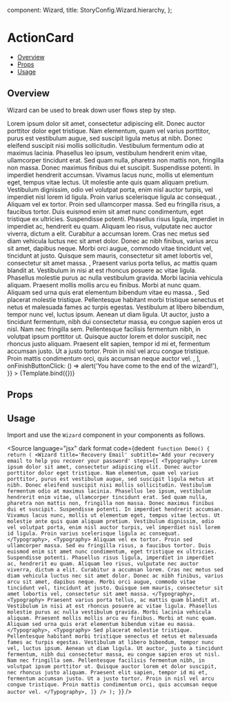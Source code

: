 
  component: Wizard,
  title: StoryConfig.Wizard.hierarchy,
};

<Meta title={meta.title} component={meta.component} />


# ActionCard

- [Overview](#overview)
- [Props](#props)
- [Usage](#usage)

## Overview

Wizard can be used to break down user flows step by step.

<Canvas>
  <Story
    name="Overview"
    args={{
      title: 'Recovery Email',
      subtitle: 'Add your recovery email to help you recover your password',
      steps: [
        <Typography>
          Lorem ipsum dolor sit amet, consectetur adipiscing elit. Donec auctor porttitor dolor eget tristique. Nam
          elementum, quam vel varius porttitor, purus est vestibulum augue, sed suscipit ligula metus at nibh. Donec
          eleifend suscipit nisi mollis sollicitudin. Vestibulum fermentum odio at maximus lacinia. Phasellus leo ipsum,
          vestibulum hendrerit enim vitae, ullamcorper tincidunt erat. Sed quam nulla, pharetra non mattis non,
          fringilla non massa. Donec maximus finibus dui et suscipit. Suspendisse potenti. In imperdiet hendrerit
          accumsan. Vivamus lacus nunc, mollis ut elementum eget, tempus vitae lectus. Ut molestie ante quis quam
          aliquam pretium. Vestibulum dignissim, odio vel volutpat porta, enim nisl auctor turpis, vel imperdiet nisl
          lorem id ligula. Proin varius scelerisque ligula ac consequat.
        </Typography>,
        <Typography>
          Aliquam vel ex tortor. Proin sed ullamcorper massa. Sed eu fringilla risus, a faucibus tortor. Duis euismod
          enim sit amet nunc condimentum, eget tristique ex ultricies. Suspendisse potenti. Phasellus risus ligula,
          imperdiet in imperdiet ac, hendrerit eu quam. Aliquam leo risus, vulputate nec auctor viverra, dictum a elit.
          Curabitur a accumsan lorem. Cras nec metus sed diam vehicula luctus nec sit amet dolor. Donec ac nibh finibus,
          varius arcu sit amet, dapibus neque. Morbi orci augue, commodo vitae tincidunt vel, tincidunt at justo.
          Quisque sem mauris, consectetur sit amet lobortis vel, consectetur sit amet massa.
        </Typography>,
        <Typography>
          Praesent varius porta tellus, ac mattis quam blandit at. Vestibulum in nisi at est rhoncus posuere ac vitae
          ligula. Phasellus molestie purus ac nulla vestibulum gravida. Morbi lacinia vehicula aliquam. Praesent mollis
          mollis arcu eu finibus. Morbi at nunc quam. Aliquam sed urna quis erat elementum bibendum vitae eu massa.
        </Typography>,
        <Typography>
          Sed placerat molestie tristique. Pellentesque habitant morbi tristique senectus et netus et malesuada fames ac
          turpis egestas. Vestibulum at libero bibendum, tempor nunc vel, luctus ipsum. Aenean ut diam ligula. Ut
          auctor, justo a tincidunt fermentum, nibh dui consectetur massa, eu congue sapien eros ut nisl. Nam nec
          fringilla sem. Pellentesque facilisis fermentum nibh, in volutpat ipsum porttitor ut. Quisque auctor lorem et
          dolor suscipit, nec rhoncus justo aliquam. Praesent elit sapien, tempor id mi et, fermentum accumsan justo. Ut
          a justo tortor. Proin in nisl vel arcu congue tristique. Proin mattis condimentum orci, quis accumsan neque
          auctor vel.
        </Typography>,
      ],
      onFinishButtonClick: () => alert('You have come to the end of the wizard!'),
    }}
  >
    {Template.bind({})}
  </Story>
</Canvas>

## Props

<ArgsTable story="Overview" />

## Usage

Import and use the `Wizard` component in your components as follows.

<Source
  language="jsx"
  dark
  format
  code={dedent`
function Demo() {
  return (
    <Wizard
      title='Recovery Email'
      subtitle='Add your recovery email to help you recover your password'
      steps={[
        <Typography>
          Lorem ipsum dolor sit amet, consectetur adipiscing elit. Donec auctor porttitor dolor eget tristique. Nam
          elementum, quam vel varius porttitor, purus est vestibulum augue, sed suscipit ligula metus at nibh. Donec
          eleifend suscipit nisi mollis sollicitudin. Vestibulum fermentum odio at maximus lacinia. Phasellus leo ipsum,
          vestibulum hendrerit enim vitae, ullamcorper tincidunt erat. Sed quam nulla, pharetra non mattis non,
          fringilla non massa. Donec maximus finibus dui et suscipit. Suspendisse potenti. In imperdiet hendrerit
          accumsan. Vivamus lacus nunc, mollis ut elementum eget, tempus vitae lectus. Ut molestie ante quis quam
          aliquam pretium. Vestibulum dignissim, odio vel volutpat porta, enim nisl auctor turpis, vel imperdiet nisl
          lorem id ligula. Proin varius scelerisque ligula ac consequat.
        </Typography>,
        <Typography>
          Aliquam vel ex tortor. Proin sed ullamcorper massa. Sed eu fringilla risus, a faucibus tortor. Duis euismod
          enim sit amet nunc condimentum, eget tristique ex ultricies. Suspendisse potenti. Phasellus risus ligula,
          imperdiet in imperdiet ac, hendrerit eu quam. Aliquam leo risus, vulputate nec auctor viverra, dictum a elit.
          Curabitur a accumsan lorem. Cras nec metus sed diam vehicula luctus nec sit amet dolor. Donec ac nibh finibus,
          varius arcu sit amet, dapibus neque. Morbi orci augue, commodo vitae tincidunt vel, tincidunt at justo.
          Quisque sem mauris, consectetur sit amet lobortis vel, consectetur sit amet massa.
        </Typography>,
        <Typography>
          Praesent varius porta tellus, ac mattis quam blandit at. Vestibulum in nisi at est rhoncus posuere ac vitae
          ligula. Phasellus molestie purus ac nulla vestibulum gravida. Morbi lacinia vehicula aliquam. Praesent mollis
          mollis arcu eu finibus. Morbi at nunc quam. Aliquam sed urna quis erat elementum bibendum vitae eu massa.
        </Typography>,
        <Typography>
          Sed placerat molestie tristique. Pellentesque habitant morbi tristique senectus et netus et malesuada fames ac
          turpis egestas. Vestibulum at libero bibendum, tempor nunc vel, luctus ipsum. Aenean ut diam ligula. Ut
          auctor, justo a tincidunt fermentum, nibh dui consectetur massa, eu congue sapien eros ut nisl. Nam nec
          fringilla sem. Pellentesque facilisis fermentum nibh, in volutpat ipsum porttitor ut. Quisque auctor lorem et
          dolor suscipit, nec rhoncus justo aliquam. Praesent elit sapien, tempor id mi et, fermentum accumsan justo. Ut
          a justo tortor. Proin in nisl vel arcu congue tristique. Proin mattis condimentum orci, quis accumsan neque
          auctor vel.
        </Typography>,
      ]}
    />
  );
}`}
/>
